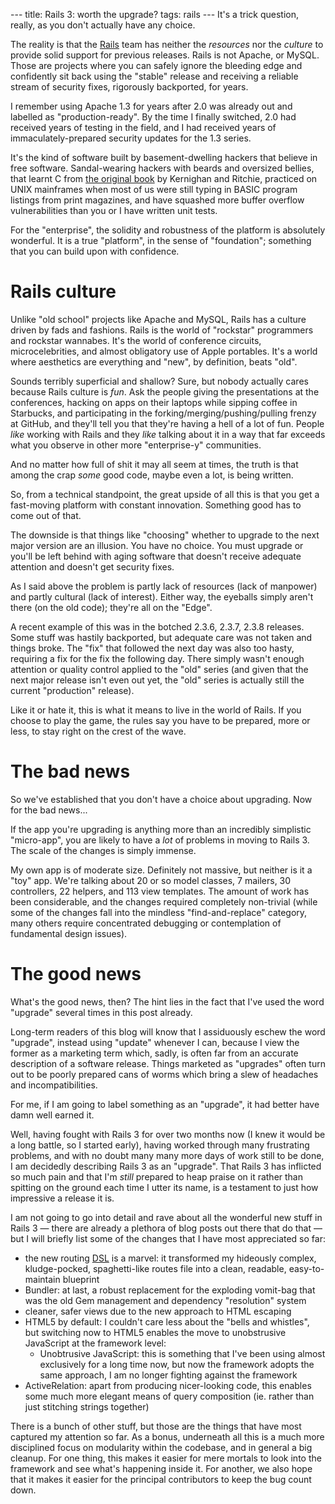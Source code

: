 ---
title: Rails 3: worth the upgrade?
tags: rails
---
It's a trick question, really, as you don't actually have any choice.

The reality is that the [[Rails]] team has neither the ''resources'' nor the ''culture'' to provide solid support for previous releases. Rails is not Apache, or MySQL. Those are projects where you can safely ignore the bleeding edge and confidently sit back using the "stable" release and receiving a reliable stream of security fixes, rigorously backported, for years.

I remember using Apache 1.3 for years after 2.0 was already out and labelled as "production-ready". By the time I finally switched, 2.0 had received years of testing in the field, and I had received years of immaculately-prepared security updates for the 1.3 series.

It's the kind of software built by basement-dwelling hackers that believe in free software. Sandal-wearing hackers with beards and oversized bellies, that learnt C from [http://en.wikipedia.org/wiki/The_C_Programming_Language_%28book%29 the original book] by Kernighan and Ritchie, practiced on UNIX mainframes when most of us were still typing in BASIC program listings from print magazines, and have squashed more buffer overflow vulnerabilities than you or I have written unit tests.

For the "enterprise", the solidity and robustness of the platform is absolutely wonderful. It is a true "platform", in the sense of "foundation"; something that you can build upon with confidence.

= Rails culture =

Unlike "old school" projects like Apache and MySQL, Rails has a culture driven by fads and fashions. Rails is the world of "rockstar" programmers and rockstar wannabes. It's the world of conference circuits, microcelebrities, and almost obligatory use of Apple portables. It's a world where aesthetics are everything and "new", by definition, beats "old".

Sounds terribly superficial and shallow? Sure, but nobody actually cares because Rails culture is ''fun''. Ask the people giving the presentations at the conferences, hacking on apps on their laptops while sipping coffee in Starbucks, and participating in the forking/merging/pushing/pulling frenzy at GitHub, and they'll tell you that they're having a hell of a lot of fun. People ''like'' working with Rails and they ''like'' talking about it in a way that far exceeds what you observe in other more "enterprise-y" communities.

And no matter how full of shit it may all seem at times, the truth is that among the crap ''some'' good code, maybe even a lot, is being written.

So, from a technical standpoint, the great upside of all this is that you get a fast-moving platform with constant innovation. Something good has to come out of that.

The downside is that things like "choosing" whether to upgrade to the next major version are an illusion. You have no choice. You must upgrade or you'll be left behind with aging software that doesn't receive adequate attention and doesn't get security fixes.

As I said above the problem is partly lack of resources (lack of manpower) and partly cultural (lack of interest). Either way, the eyeballs simply aren't there (on the old code); they're all on the "Edge".

A recent example of this was in the botched 2.3.6, 2.3.7, 2.3.8 releases. Some stuff was hastily backported, but adequate care was not taken and things broke. The "fix" that followed the next day was also too hasty, requiring a fix for the fix the following day. There simply wasn't enough attention or quality control applied to the "old" series (and given that the next major release isn't even out yet, the "old" series is actually still the current "production" release).

Like it or hate it, this is what it means to live in the world of Rails. If you choose to play the game, the rules say you have to be prepared, more or less, to stay right on the crest of the wave.

= The bad news =

So we've established that you don't have a choice about upgrading. Now for the bad news...

If the app you're upgrading is anything more than an incredibly simplistic "micro-app", you are likely to have a ''lot'' of problems in moving to Rails 3. The scale of the changes is simply immense.

My own app is of moderate size. Definitely not massive, but neither is it a "toy" app. We're talking about 20 or so model classes, 7 mailers, 30 controllers, 22 helpers, and 113 view templates. The amount of work has been considerable, and the changes required completely non-trivial (while some of the changes fall into the mindless "find-and-replace" category, many others require concentrated debugging or contemplation of fundamental design issues).

= The good news =

What's the good news, then? The hint lies in the fact that I've used the word "upgrade" several times in this post already.

Long-term readers of this blog will know that I assiduously eschew the word "upgrade", instead using "update" whenever I can, because I view the former as a marketing term which, sadly, is often far from an accurate description of a software release. Things marketed as "upgrades" often turn out to be poorly prepared cans of worms which bring a slew of headaches and incompatibilities.

For me, if I am going to label something as an "upgrade", it had better have damn well earned it.

Well, having fought with Rails 3 for over two months now (I knew it would be a long battle, so I started early), having worked through many frustrating problems, and with no doubt many many more days of work still to be done, I am decidedly describing Rails 3 as an "upgrade". That Rails 3 has inflicted so much pain and that I'm ''still'' prepared to heap praise on it rather than spitting on the ground each time I utter its name, is a testament to just how impressive a release it is.

I am not going to go into detail and rave about all the wonderful new stuff in Rails 3 &mdash; there are already a plethora of blog posts out there that do that &mdash; but I will briefly list some of the changes that I have most appreciated so far:

* the new routing [[DSL]] is a marvel: it transformed my hideously complex, kludge-pocked, spaghetti-like routes file into a clean, readable, easy-to-maintain blueprint
* Bundler: at last, a robust replacement for the exploding vomit-bag that was the old Gem management and dependency "resolution" system
* cleaner, safer views due to the new approach to HTML escaping
* HTML5 by default: I couldn't care less about the "bells and whistles", but switching now to HTML5 enables the move to unobstrusive JavaScript at the framework level:
** Unobtrusive JavaScript: this is something that I've been using almost exclusively for a long time now, but now the framework adopts the same approach, I am no longer fighting against the framework
* ActiveRelation: apart from producing nicer-looking code, this enables some much more elegant means of query composition (ie. rather than just stitching strings together)

There is a bunch of other stuff, but those are the things that have most captured my attention so far. As a bonus, underneath all this is a much more disciplined focus on modularity within the codebase, and in general a big cleanup. For one thing, this makes it easier for mere mortals to look into the framework and see what's happening inside it. For another, we also hope that it makes it easier for the principal contributors to keep the bug count down.
